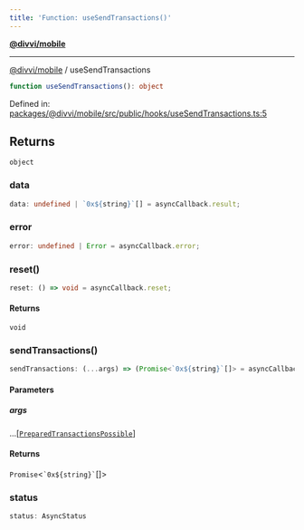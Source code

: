 ```yaml
---
title: 'Function: useSendTransactions()'
---
```

[**@divvi/mobile**](../README)

---

[@divvi/mobile](../README) / useSendTransactions
```ts
function useSendTransactions(): object
```

Defined in: [packages/@divvi/mobile/src/public/hooks/useSendTransactions.ts:5](https://github.com/divvi-xyz/divvi-mobile/blob/main/packages/@divvi/mobile/src/public/hooks/useSendTransactions.ts#L5)

## Returns

`object`

### data

```ts
data: undefined | `0x${string}`[] = asyncCallback.result;
```

### error

```ts
error: undefined | Error = asyncCallback.error;
```

### reset()

```ts
reset: () => void = asyncCallback.reset;
```

#### Returns

`void`

### sendTransactions()

```ts
sendTransactions: (...args) => (Promise<`0x${string}`[]> = asyncCallback.execute)
```

#### Parameters

##### args

...\[[`PreparedTransactionsPossible`](../interfaces/PreparedTransactionsPossible)\]

#### Returns

`Promise`\<`` `0x${string}` ``[]\>

### status

```ts
status: AsyncStatus
```
